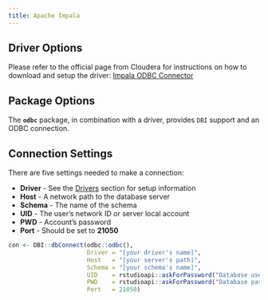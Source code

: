 ```yaml
---
title: Apache Impala
---
```


## Driver Options

Please refer to the official page from Cloudera for instructions on how to download and setup the driver: [Impala ODBC Connector](https://www.cloudera.com/downloads/connectors/impala/odbc/2-5-39.html)

## Package Options

The **`odbc`** package, in combination with a driver, provides `DBI` support and an ODBC connection.

## Connection Settings

There are five settings needed to make a connection:

  - **Driver** - See the [Drivers](/drivers) section for setup information 
  - **Host** - A network path to the database server
  - **Schema** - The name of the schema
  - **UID** - The user's network ID or server local account
  - **PWD** - Account's password
  - **Port** - Should be set to **21050**

```r

con <- DBI::dbConnect(odbc::odbc(),
                      Driver = "[your driver's name]",
                      Host   = "[your server's path]",
                      Schema = "[your schema's name]",
                      UID    = rstudioapi::askForPassword("Database user"),
                      PWD    = rstudioapi::askForPassword("Database password"),
                      Port   = 21050)

```



